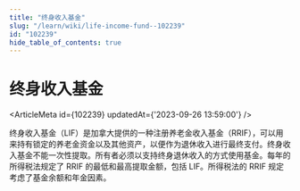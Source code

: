 ```yaml
---
title: "终身收入基金"
slug: "/learn/wiki/life-income-fund--102239"
id: "102239"
hide_table_of_contents: true
---
```



# 终身收入基金

<ArticleMeta id={102239} updatedAt={'2023-09-26 13:59:00'} />
<div className='border-solid border-b border-t-0 my-4 border-[var(--ifm-color-gray-300)]' />

终身收入基金（LIF）是加拿大提供的一种注册养老金收入基金（RRIF），可以用来持有锁定的养老金资金以及其他资产，以便作为退休收入进行最终支付。终身收入基金不能一次性提取。所有者必须以支持终身退休收入的方式使用基金。每年的所得税法规定了 RRIF 的最低和最高提取金额，包括 LIF。所得税法的 RRIF 规定考虑了基金余额和年金因素。
